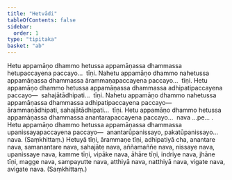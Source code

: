 ```yaml
---
title: "Hetvādi"
tableOfContents: false
sidebar:
  order: 1
type: "tipitaka"
basket: "ab"
---
```



<DynamicBreadcrumb />

<Division number="375">

<Paragraph number="803">
Hetu appamāṇo dhammo hetussa appamāṇassa dhammassa hetupaccayena paccayo…  tīṇi.
</Paragraph>

<Paragraph number="804">
Nahetu appamāṇo dhammo nahetussa appamāṇassa dhammassa ārammaṇapaccayena paccayo…  tīṇi.
</Paragraph>

</Division>
<Division number="376">

<Paragraph number="805">
Hetu appamāṇo dhammo hetussa appamāṇassa dhammassa adhipatipaccayena paccayo—  sahajātādhipati…  tīṇi.
</Paragraph>

<Paragraph number="806">
Nahetu appamāṇo dhammo nahetussa appamāṇassa dhammassa adhipatipaccayena paccayo—  ārammaṇādhipati, sahajātādhipati…  tīṇi.
</Paragraph>

</Division>
<Division number="377">

<Paragraph number="807">
Hetu appamāṇo dhammo hetussa appamāṇassa dhammassa anantarapaccayena paccayo…  nava …pe… .
</Paragraph>

<Paragraph number="808">
Hetu appamāṇo dhammo hetussa appamāṇassa dhammassa upanissayapaccayena paccayo—  anantarūpanissayo, pakatūpanissayo…  nava. (Saṃkhittaṃ.)
</Paragraph>

</Division>
<Division number="378">

<Paragraph number="809">
Hetuyā tīṇi, ārammaṇe tīṇi, adhipatiyā cha, anantare nava, samanantare nava, sahajāte nava, aññamaññe nava, nissaye nava, upanissaye nava, kamme tīṇi, vipāke nava, āhāre tīṇi, indriye nava, jhāne tīṇi, magge nava, sampayutte nava, atthiyā nava, natthiyā nava, vigate nava, avigate nava. (Saṃkhittaṃ.)
</Paragraph>
</Division>
